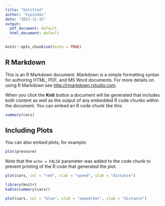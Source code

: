 ```yaml
---
title: "Untitled"
author: "Vipindas"
date: "2023-12-15"
output:
  pdf_document: default
  html_document: default
---
```


```r
knitr::opts_chunk$set(echo = TRUE)
```

## R Markdown

This is an R Markdown document. Markdown is a simple formatting syntax for authoring HTML, PDF, and MS Word documents. For more details on using R Markdown see <http://rmarkdown.rstudio.com>.

When you click the **Knit** button a document will be generated that includes both content as well as the output of any embedded R code chunks within the document. You can embed an R code chunk like this:

```r
summary(cars)
```

## Including Plots

You can also embed plots, for example:

```r
plot(pressure)
```

Note that the `echo = FALSE` parameter was added to the code chunk to prevent printing of the R code that generated the plot.
```r
plot(cars, col = "red", xlab = "speed", ylab = "distance")
```
```r
library(knitr)
kable(summary(cars))
```
```r
plot(cars, col = "blue", xlab = "speed(km)", ylab = "distance")
```

